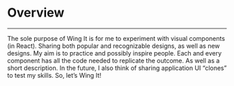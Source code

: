 
# Overview
---

<Paragraph>
  The sole purpose of Wing It is for me to experiment with visual components (in React).
  Sharing both popular and recognizable designs, as well as new designs. My aim is to
  practice and possibly inspire people.
</Paragraph>

<Paragraph>
  Each and every component has all the code needed to replicate the outcome. As
  well as a short description.
</Paragraph>

<Paragraph>
  In the future, I also think of sharing application UI “clones” to test my skills. So, let’s
  Wing It!
</Paragraph>
